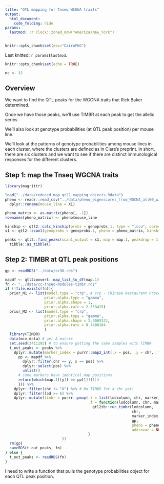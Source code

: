 ```yaml
---
title: "QTL mapping for Tnseq WCGNA traits"
output: 
  html_document: 
    code_folding: hide
params:
  lastmod: !r clock::zoned_now("America/New_York")
---
```


```r
knitr::opts_chunk$set(dev="CairoPNG")
```



Last knitted: `r params$lastmod`.



```r
knitr::opts_chunk$set(echo = TRUE)
```

```r
nc <- 32
```

## Overview

We want to find the QTL peaks for the WGCNA traits that Rick Baker determined. 

Once we have those peaks, we'll use TIMBR at each peak to get the allelic series.

We'll also look at genotype probabilities (at QTL peak position) per mouse line.

We'll look at the patterns of genotype probabilities among mouse lines in each cluster, where the clusters are defined as in Clare's preprint. In short, there are six clusters and 
we want to see if there are distinct immunological responses for the different clusters.

## Step 1: map the Tnseq WGCNA traits

```r
library(magrittr)
```


```r
load("../data/reduced_map_qtl2_mapping_objects.Rdata")
pheno <- readr::read_csv("../data/pheno_eigenscores_from_WGCNA_all60_win.csv") %>%
  dplyr::rename(mouse_line = X1)

pheno_matrix <- as.matrix(pheno[, -1])
rownames(pheno_matrix) <- pheno$mouse_line
```

```r
kinship <- qtl2::calc_kinship(probs = genoprobs.1, type = "loco", cores = nc)
s1 <- qtl2::scan1(genoprobs = genoprobs.1, pheno = pheno_matrix, kinship = kinship, reml = TRUE, cores = nc)
```

```r
peaks <- qtl2::find_peaks(scan1_output = s1, map = map.1, peakdrop = 1.5, prob = 0.95, cores = nc, threshold = 6) %>%
  tibble::as_tibble()
```

## Step 2: TIMBR at QTL peak positions




```r
gp <- readRDS("../data/cc36.rds")
```
```r
mapdf <- qtl2convert::map_list_to_df(map.1)
fn <- "../data/cc-tnseq-modules-timbr.rds"
if (!file.exists(fn)){
  prior_M1 <- list(model.type = "crp", # crp - Chinese Restaurant Process
                  prior.alpha.type = "gamma",
                  prior.alpha.shape = 1,
                  prior.alpha.rate = 2.333415)
  prior_M2 <- list(model.type = "crp",
                  prior.alpha.type = "gamma",
                  prior.alpha.shape = 2.3009322,
                  prior.alpha.rate = 0.7488104
                  )
  library(TIMBR)
  data(mcv.data) # get A matrix
  set.seed(3411192) # to ensure getting the same samples with TIMBR
  t_out_peaks <- peaks %>%
    dplyr::mutate(marker_index = purrr::map2_int(.x = pos, .y = chr, .f = function(x, y){
      pp <- mapdf %>%
        dplyr::filter(chr == y, x == pos) %>%
        dplyr::select(pos) %>%
        unlist()
      # some markers have identical map positions
      return(which(map.1[[y]] == pp[1])[1]) 
      })) %>%
    dplyr::filter(chr != "X") %>% # No TIMBR for X chr yet!
    dplyr::filter(lod >= 6) %>%
    dplyr::mutate(timbr = purrr::pmap(.l = list(lodcolumn, chr, marker_index), 
                                      .f = function(lodcolumn, chr, marker_index){
                                        qtl2tb::run_timbr(lodcolumn, 
                                                          chr, 
                                                          marker_index, 
                                                          gp,
                                                          pheno = pheno_matrix[, lodcolumn, drop = FALSE],
                                                          addcovar = NULL)
                                      }
                          ))
  rm(gp)
  saveRDS(t_out_peaks, fn)
} else {
  t_out_peaks <- readRDS(fn)
}
```

I need to write a function that pulls the genotype probabilities object for each
QTL peak position. 



